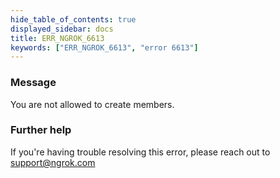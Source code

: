 ```yaml
---
hide_table_of_contents: true
displayed_sidebar: docs
title: ERR_NGROK_6613
keywords: ["ERR_NGROK_6613", "error 6613"]
---
```


### Message

You are not allowed to create members.

### Further help

If you're having trouble resolving this error, please reach out to [support@ngrok.com](mailto:support@ngrok.com?subject=Help%20with%20ERR_NGROK_6613)
